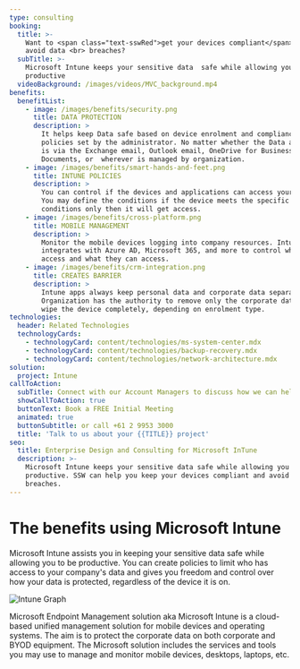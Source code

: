 ```yaml
---
type: consulting
booking:
  title: >-
    Want to <span class="text-sswRed">get your devices compliant</span> and
    avoid data <br> breaches?
  subTitle: >-
    Microsoft Intune keeps your sensitive data  safe while allowing you to be
    productive
  videoBackground: /images/videos/MVC_background.mp4
benefits:
  benefitList:
    - image: /images/benefits/security.png
      title: DATA PROTECTION
      description: >
        It helps keep Data safe based on device enrolment and compliance
        policies set by the administrator. No matter whether the Data accessed
        is via the Exchange email, Outlook email, OneDrive for Business
        Documents, or  wherever is managed by organization.
    - image: /images/benefits/smart-hands-and-feet.png
      title: INTUNE POLICIES
      description: >
        You can control if the devices and applications can access your data.
        You may define the conditions if the device meets the specific
        conditions only then it will get access.
    - image: /images/benefits/cross-platform.png
      title: MOBILE MANAGEMENT
      description: >
        Monitor the mobile devices logging into company resources. Intune
        integrates with Azure AD, Microsoft 365, and more to control who  has
        access and what they can access.
    - image: /images/benefits/crm-integration.png
      title: CREATES BARRIER
      description: >
        Intune apps always keep personal data and corporate data separate.
        Organization has the authority to remove only the corporate data or
        wipe the device completely, depending on enrolment type.
technologies:
  header: Related Technologies
  technologyCards:
    - technologyCard: content/technologies/ms-system-center.mdx
    - technologyCard: content/technologies/backup-recovery.mdx
    - technologyCard: content/technologies/network-architecture.mdx
solution:
  project: Intune
callToAction:
  subTitle: Connect with our Account Managers to discuss how we can help.
  showCallToAction: true
  buttonText: Book a FREE Initial Meeting
  animated: true
  buttonSubtitle: or call +61 2 9953 3000
  title: 'Talk to us about your {{TITLE}} project'
seo:
  title: Enterprise Design and Consulting for Microsoft InTune
  description: >-
    Microsoft Intune keeps your sensitive data safe while allowing you to be
    productive. SSW can help you keep your devices compliant and avoid data
    breaches.
---
```


# The benefits using **Microsoft Intune**

Microsoft Intune assists you in keeping your sensitive data safe while allowing
you to be productive. You can create policies to limit who has access to your
company's data and gives you freedom and control over how your data is protected,
regardless of the device it is on.

![Intune Graph](/images/benefits/intune-graph.png)

Microsoft Endpoint Management solution aka Microsoft Intune is a cloud-based
unified management solution for mobile devices and operating systems. The aim
is to protect the corporate data on both corporate and BYOD equipment. The
Microsoft solution includes the services and tools you may use to manage and
monitor mobile devices, desktops, laptops, etc.
